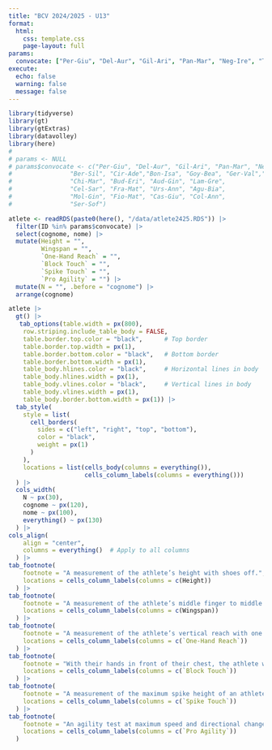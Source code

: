 ```yaml
---
title: "BCV 2024/2025 - U13"
format: 
  html:
    css: template.css
    page-layout: full
params:
  convocate: ["Per-Giu", "Del-Aur", "Gil-Ari", "Pan-Mar", "Neg-Ire", "Tap-Ann", "Ber-Sil", "Cir-Ade","Bon-Isa", "Goy-Bea", "Ger-Val","Tor-Ari", "Chi-Mar", "Bud-Eri", "Aud-Gin", "Lam-Gre", "Cel-Sar", "Fra-Mat", "Urs-Ann", "Agu-Bia", "Mol-Gin", "Fio-Mat", "Cas-Giu", "Col-Ann", "Ser-Sof"]
execute:
  echo: false
  warning: false
  message: false
---
```


```r
library(tidyverse)
library(gt)
library(gtExtras)
library(datavolley)
library(here)
# 
# params <- NULL
# params$convocate <- c("Per-Giu", "Del-Aur", "Gil-Ari", "Pan-Mar", "Neg-Ire", "Tap-Ann", 
#                "Ber-Sil", "Cir-Ade","Bon-Isa", "Goy-Bea", "Ger-Val","Tor-Ari",
#                "Chi-Mar", "Bud-Eri", "Aud-Gin", "Lam-Gre",
#                "Cel-Sar", "Fra-Mat", "Urs-Ann", "Agu-Bia",
#                "Mol-Gin", "Fio-Mat", "Cas-Giu", "Col-Ann",
#                "Ser-Sof")
```

::: {.container2}
```r
atlete <- readRDS(paste0(here(), "/data/atlete2425.RDS")) |> 
  filter(ID %in% params$convocate) |> 
  select(cognome, nome) |> 
  mutate(Height = "",
         Wingspan = "",
         `One-Hand Reach` = "",
         `Block Touch` = "",
         `Spike Touch` = "",
         `Pro Agility` = "") |> 
  mutate(N = "", .before = "cognome") |> 
  arrange(cognome)

atlete |> 
  gt() |> 
   tab_options(table.width = px(800),
    row.striping.include_table_body = FALSE,
    table.border.top.color = "black",      # Top border
    table.border.top.width = px(1),
    table.border.bottom.color = "black",   # Bottom border
    table.border.bottom.width = px(1),
    table_body.hlines.color = "black",     # Horizontal lines in body
    table_body.hlines.width = px(1),
    table_body.vlines.color = "black",     # Vertical lines in body
    table_body.vlines.width = px(1),
    table_body.border.bottom.width = px(1)) |> 
  tab_style(
    style = list(
      cell_borders(
        sides = c("left", "right", "top", "bottom"), 
        color = "black",  
        weight = px(1)  
      )
    ),
    locations = list(cells_body(columns = everything()),
                     cells_column_labels(columns = everything()))
  ) |> 
  cols_width(
    N ~ px(30),
    cognome ~ px(120),
    nome ~ px(100),
    everything() ~ px(130)
  ) |> 
cols_align(
    align = "center",
    columns = everything()  # Apply to all columns
  ) |> 
tab_footnote(
    footnote = "A measurement of the athlete’s height with shoes off.",
    locations = cells_column_labels(columns = c(Height))  
  ) |> 
tab_footnote(
    footnote = "A measurement of the athlete’s middle finger to middle finger with arms spread wide.",
    locations = cells_column_labels(columns = c(Wingspan))  
  ) |> 
tab_footnote(
    footnote = "A measurement of the athlete’s vertical reach with one hand, measured by the middle fingers.",
    locations = cells_column_labels(columns = c(`One-Hand Reach`))  
  ) |> 
tab_footnote(
    footnote = "With their hands in front of their chest, the athlete will mimic blocking a volleyball while trying to reach maximum height.",
    locations = cells_column_labels(columns = c(`Block Touch`))  
  ) |> 
tab_footnote(
    footnote = "A measurement of the maximum spike height of an athlete with a full spike approach.",
    locations = cells_column_labels(columns = c(`Spike Touch`))  
  ) |> 
tab_footnote(
    footnote = "An agility test at maximum speed and directional changes.",
    locations = cells_column_labels(columns = c(`Pro Agility`))  
  ) 
```
:::